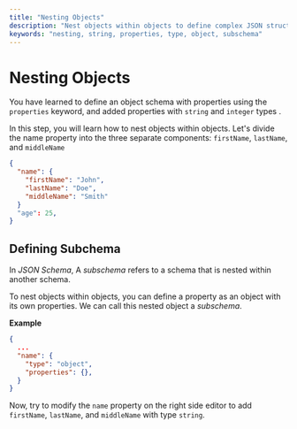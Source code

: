 ```yaml
---
title: "Nesting Objects"
description: "Nest objects within objects to define complex JSON structures."
keywords: "nesting, string, properties, type, object, subschema"
---
```


# Nesting Objects

You have learned to define an object schema with properties using the `properties` keyword, and added properties with `string` and `integer` types .

In this step, you will learn how to nest objects within objects.
Let's divide the name property into the three separate components: `firstName`, `lastName`, and `middleName` 

```json highlightLineStart={3} highlightLineEnd={5}
{
  "name": {
    "firstName": "John",
    "lastName": "Doe",
    "middleName": "Smith"
  }
  "age": 25,
}
```

## Defining Subchema

In *JSON Schema*, A *subschema* refers to a schema that is nested within another schema. 

To nest objects within objects, you can define a property as an object with its own properties. We can call this nested object a *subschema*. 

**Example**
```json
{
  ...
  "name": {
    "type": "object",
    "properties": {},
  }
}
```


Now, try to modify the `name` property on the right side editor to add `firstName`, `lastName`, and `middleName` with type `string`.